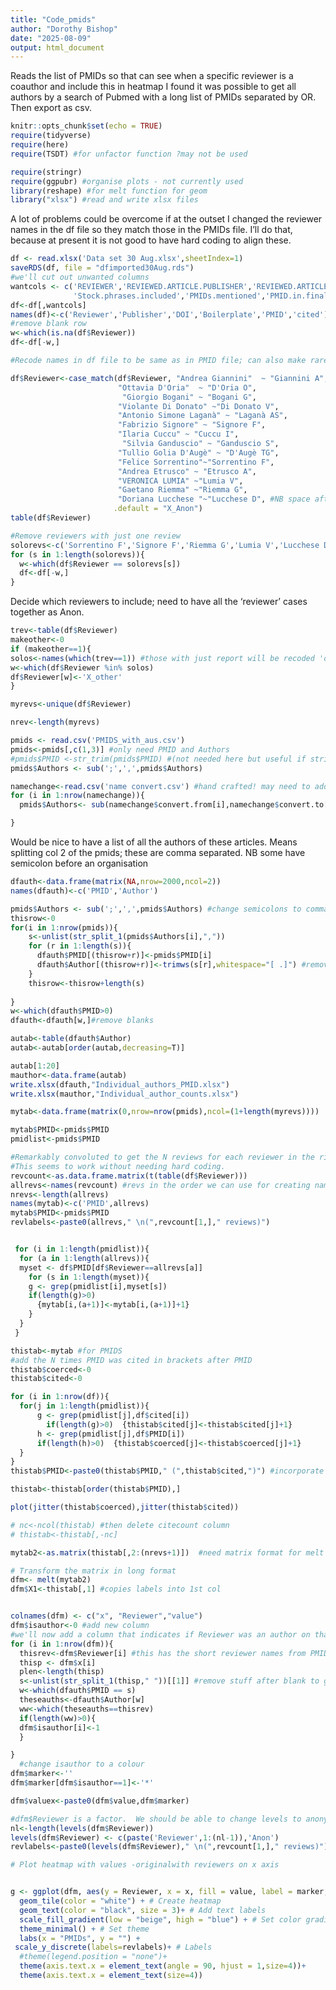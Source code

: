 ```yaml
---
title: "Code_pmids"
author: "Dorothy Bishop"
date: "2025-08-09"
output: html_document
---
```


Reads the list of PMIDs so that can see when a specific reviewer is a coauthor and include this in heatmap
I found it was possible to get all authors by a search of Pubmed with a long list of PMIDs separated by OR. Then export as csv.

```r
knitr::opts_chunk$set(echo = TRUE)
require(tidyverse)
require(here)
require(TSDT) #for unfactor function ?may not be used

require(stringr)
require(ggpubr) #organise plots - not currently used
library(reshape) #for melt function for geom
library("xlsx") #read and write xlsx files

```


A lot of problems could be overcome if at the outset I changed the reviewer names in the df file so they match those in the PMIDs file.  I'll do that, because at present it is not good to have hard coding to align these. 

```r

df <- read.xlsx('Data set 30 Aug.xlsx',sheetIndex=1)
saveRDS(df, file = "dfimported30Aug.rds")
#we'll cut out unwanted columns
wantcols <- c('REVIEWER','REVIEWED.ARTICLE.PUBLISHER','REVIEWED.ARTICLE.DOI',
              'Stock.phrases.included','PMIDs.mentioned','PMID.in.final.version.refs')
df<-df[,wantcols]
names(df)<-c('Reviewer','Publisher','DOI','Boilerplate','PMID','cited')
#remove blank row
w<-which(is.na(df$Reviewer))
df<-df[-w,]

#Recode names in df file to be same as in PMID file; can also make rare cases 'other';

df$Reviewer<-case_match(df$Reviewer, "Andrea Giannini"  ~ "Giannini A",
                        "Ottavia D'Oria"  ~ "D'Oria O",
                         "Giorgio Bogani" ~ "Bogani G",
                        "Violante Di Donato" ~"Di Donato V",
                        "Antonio Simone Laganà" ~ "Laganà AS",
                        "Fabrizio Signore" ~ "Signore F",
                        "Ilaria Cuccu" ~ "Cuccu I",
                         "Silvia Ganduscio" ~ "Ganduscio S",
                        "Tullio Golia D'Augè" ~ "D'Augè TG",
                        "Felice Sorrentino"~"Sorrentino F",
                        "Andrea Etrusco" ~ "Etrusco A",
                        "VERONICA LUMIA" ~"Lumia V",
                        "Gaetano Riemma" ~"Riemma G",
                        "Doriana Lucchese "~"Lucchese D", #NB space after name
                       .default = "X_Anon")
table(df$Reviewer)

#Remove reviewers with just one review
solorevs<-c('Sorrentino F','Signore F','Riemma G','Lumia V','Lucchese D','Ganduscio S')
for (s in 1:length(solorevs)){
  w<-which(df$Reviewer == solorevs[s])
  df<-df[-w,]
}
```

Decide which reviewers to include; need to have all the 'reviewer' cases together as Anon.
```r


trev<-table(df$Reviewer)
makeother<-0
if (makeother==1){
solos<-names(which(trev==1)) #those with just report will be recoded 'other'
w<-which(df$Reviewer %in% solos)
df$Reviewer[w]<-'X_other'
}

myrevs<-unique(df$Reviewer)

nrev<-length(myrevs)
```




```r


pmids <- read.csv('PMIDS_with_aus.csv')
pmids<-pmids[,c(1,3)] #only need PMID and Authors
#pmids$PMID <-str_trim(pmids$PMID) #(not needed here but useful if strings have preceding or final blank space
pmids$Authors <- sub(';',',',pmids$Authors)

namechange<-read.csv('name convert.csv') #hand crafted! may need to add
for (i in 1:nrow(namechange)){
  pmids$Authors<- sub(namechange$convert.from[i],namechange$convert.to[i],pmids$Authors) 

}
```


Would be nice to have a list of all the authors of these articles.
Means splitting col 2 of the pmids; these are comma separated.
NB some have semicolon before an organisation

```r
dfauth<-data.frame(matrix(NA,nrow=2000,ncol=2))
names(dfauth)<-c('PMID','Author')

pmids$Authors <- sub(';',',',pmids$Authors) #change semicolons to commas
thisrow<-0
for(i in 1:nrow(pmids)){
    s<-unlist(str_split_1(pmids$Authors[i],","))
    for (r in 1:length(s)){
      dfauth$PMID[(thisrow+r)]<-pmids$PMID[i]
      dfauth$Author[(thisrow+r)]<-trimws(s[r],whitespace="[ .]") #remove stop as well as space
    }
    thisrow<-thisrow+length(s)
    
}
w<-which(dfauth$PMID>0)
dfauth<-dfauth[w,]#remove blanks

autab<-table(dfauth$Author)
autab<-autab[order(autab,decreasing=T)]

autab[1:20]
mauthor<-data.frame(autab)
write.xlsx(dfauth,"Individual_authors_PMID.xlsx")
write.xlsx(mauthor,"Individual_author_counts.xlsx")

```






```r

mytab<-data.frame(matrix(0,nrow=nrow(pmids),ncol=(1+length(myrevs))))

mytab$PMID<-pmids$PMID
pmidlist<-pmids$PMID

#Remarkably convoluted to get the N reviews for each reviewer in the right order! 
#This seems to work without needing hard coding.
revcount<-as.data.frame.matrix(t(table(df$Reviewer)))
allrevs<-names(revcount) #revs in the order we can use for creating name with count
nrevs<-length(allrevs)    
names(mytab)<-c('PMID',allrevs)
mytab$PMID<-pmids$PMID
revlabels<-paste0(allrevs," \n(",revcount[1,]," reviews)")


 for (i in 1:length(pmidlist)){
  for (a in 1:length(allrevs)){
  myset <- df$PMID[df$Reviewer==allrevs[a]]
    for (s in 1:length(myset)){
    g <- grep(pmidlist[i],myset[s])
    if(length(g)>0)
      {mytab[i,(a+1)]<-mytab[i,(a+1)]+1}
    }
  }
 }


```



```r

thistab<-mytab #for PMIDS
#add the N times PMID was cited in brackets after PMID
thistab$coerced<-0
thistab$cited<-0

for (i in 1:nrow(df)){
  for(j in 1:length(pmidlist)){
      g <- grep(pmidlist[j],df$cited[i])
        if(length(g)>0)  {thistab$cited[j]<-thistab$cited[j]+1}   
      h <- grep(pmidlist[j],df$PMID[i])
      if(length(h)>0)  {thistab$coerced[j]<-thistab$coerced[j]+1}
  }
}
thistab$PMID<-paste0(thistab$PMID," (",thistab$cited,")") #incorporate cite count in PMID

thistab<-thistab[order(thistab$PMID),]

plot(jitter(thistab$coerced),jitter(thistab$cited))

# nc<-ncol(thistab) #then delete citecount column
# thistab<-thistab[,-nc]

mytab2<-as.matrix(thistab[,2:(nrevs+1)])  #need matrix format for melt


```

```r
# Transform the matrix in long format
dfm<- melt(mytab2)
dfm$X1<-thistab[,1] #copies labels into 1st col


colnames(dfm) <- c("x", "Reviewer","value")
dfm$isauthor<-0 #add new column
#we'll now add a column that indicates if Reviewer was an author on that PMID
for (i in 1:nrow(dfm)){
  thisrev<-dfm$Reviewer[i] #this has the short reviewer names from PMID
  thisp <- dfm$x[i]
  plen<-length(thisp)
  s<-unlist(str_split_1(thisp," "))[[1]] #remove stuff after blank to get PMID
  w<-which(dfauth$PMID == s)
  theseauths<-dfauth$Author[w]
  ww<-which(theseauths==thisrev)
  if(length(ww)>0){
  dfm$isauthor[i]<-1
  }

}
  #change isauthor to a colour
dfm$marker<-''
dfm$marker[dfm$isauthor==1]<-'*'

dfm$valuex<-paste0(dfm$value,dfm$marker)

#dfm$Reviewer is a factor.  We should be able to change levels to anonymise
nl<-length(levels(dfm$Reviewer))
levels(dfm$Reviewer) <- c(paste('Reviewer',1:(nl-1)),'Anon')
revlabels<-paste0(levels(dfm$Reviewer)," \n(",revcount[1,]," reviews)")

```



```r
# Plot heatmap with values -originalwith reviewers on x axis


g <- ggplot(dfm, aes(y = Reviewer, x = x, fill = value, label = marker,color=color)) +
  geom_tile(color = "white") + # Create heatmap
  geom_text(color = "black", size = 3)+ # Add text labels
  scale_fill_gradient(low = "beige", high = "blue") + # Set color gradient
  theme_minimal() + # Set theme
  labs(x = "PMIDs", y = "") + 
 scale_y_discrete(labels=revlabels)+ # Labels
  #theme(legend.position = "none")+
  theme(axis.text.x = element_text(angle = 90, hjust = 1,size=4))+
  theme(axis.text.x = element_text(size=4))

```
